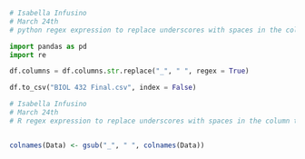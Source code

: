 ```python

# Isabella Infusino
# March 24th
# python regex expression to replace underscores with spaces in the column titles

import pandas as pd
import re

df.columns = df.columns.str.replace("_", " ", regex = True)

df.to_csv("BIOL 432 Final.csv", index = False)

```

```r
# Isabella Infusino
# March 24th
# R regex expression to replace underscores with spaces in the column titles


colnames(Data) <- gsub("_", " ", colnames(Data))
```
